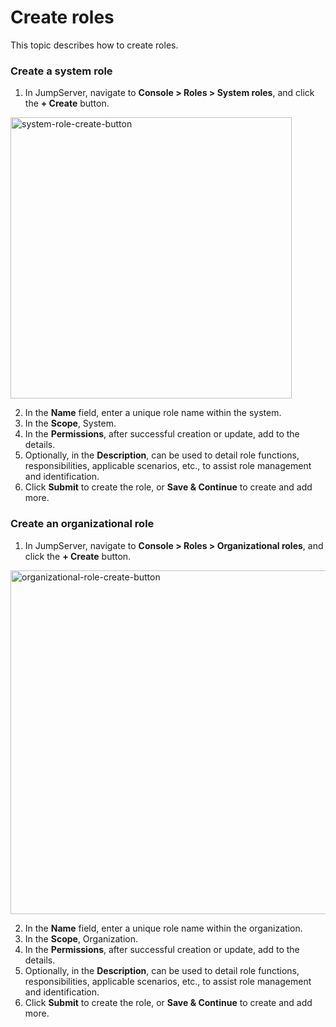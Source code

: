 # Create roles

This topic describes how to create roles.

### Create  a system role
1. In JumpServer, navigate to **Console > Roles > System roles**, and click the **+ Create** button.
<img src="/images/docs/admin-guides/roles/system-role-create-button.png" alt="system-role-create-button" width="450"/>

2. In the **Name** field, enter a unique role name within the system.
3. In the **Scope**, System.
4. In the **Permissions**, after successful creation or update, add to the details.
5. Optionally, in the **Description**, can be used to detail role functions, responsibilities, applicable scenarios, etc., to assist role management and identification.
6. Click **Submit** to create the role, or **Save & Continue** to create and add more.

### Create an organizational role
1. In JumpServer, navigate to **Console > Roles > Organizational roles**, and click the **+ Create** button.
<img src="/images/docs/admin-guides/roles/organizational-role-create-button.png" alt="organizational-role-create-button" width="550"/>

2. In the **Name** field, enter a unique role name within the organization.
3. In the **Scope**, Organization.
4. In the **Permissions**, after successful creation or update, add to the details.
5. Optionally, in the **Description**, can be used to detail role functions, responsibilities, applicable scenarios, etc., to assist role management and identification.
6. Click **Submit** to create the role, or **Save & Continue** to create and add more.

